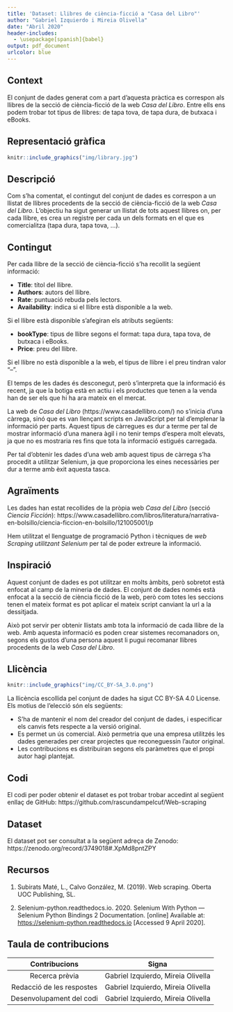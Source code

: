 ```yaml
---
title: 'Dataset: Llibres de ciència-ficció a "Casa del Libro"'
author: "Gabriel Izquierdo i Mireia Olivella"
date: "Abril 2020"
header-includes:
  - \usepackage[spanish]{babel}
output: pdf_document
urlcolor: blue
---
```


## Context

El conjunt de dades generat com a part d'aquesta pràctica es correspon als llibres de la secció de ciència-ficció de la web _Casa del Libro_. Entre ells ens podem trobar tot tipus de llibres: de tapa tova, de tapa dura, de butxaca i eBooks.

## Representació gràfica

```r
knitr::include_graphics("img/library.jpg")
```

## Descripció

Com s'ha comentat, el contingut del conjunt de dades es correspon a un llistat de llibres procedents de la secció de ciència-ficció de la web _Casa del Libro_. L'objectiu ha sigut generar un llistat de tots aquest llibres on, per cada llibre, es crea un registre per cada un dels formats en el que es comercialitza (tapa dura, tapa tova, ...).

## Contingut

Per cada llibre de la secció de ciència-ficció s'ha recollit la següent informació: 

* **Title**: títol del llibre.
* **Authors**: autors del llibre.
* **Rate**: puntuació rebuda pels lectors.
* **Availability**: indica si el llibre està disponible a la web.

Si el llibre està disponible s'afegiran els atributs següents:

* **bookType**: tipus de llibre segons el format: tapa dura, tapa tova, de butxaca i eBooks.
* **Price**: preu del llibre.  

Si el llibre no està disponible a la web, el tipus de llibre i el preu tindran valor "--".

El temps de les dades és desconegut, però s'interpreta que la informació és recent, ja que la botiga està en actiu i els productes que tenen a la venda han de ser els que hi ha ara mateix en el mercat.

La web de _Casa del Libro_ (https://www.casadellibro.com/) no s'inicia d'una càrrega, sinó que es van llençant scripts en JavaScript per tal d'emplenar la informació per parts. Aquest tipus de càrregues es dur a terme per tal de mostrar informació d'una manera àgil i no tenir temps d'espera molt elevats, ja que no es mostraria res fins que tota la informació estigués carregada.

Per tal d'obtenir les dades d'una web amb aquest tipus de càrrega s'ha procedit a utilitzar Selenium, ja que proporciona les eines necessàries per dur a terme amb èxit aquesta tasca.

## Agraïments

Les dades han estat recollides de la pròpia web _Casa del Libro_ (secció _Ciencia Ficción_): https://www.casadellibro.com/libros/literatura/narrativa-en-bolsillo/ciencia-ficcion-en-bolsillo/121005001/p

Hem utilitzat el llenguatge de programació Python i tècniques de *web Scraping utilitzant Selenium* per tal de poder extreure la informació.

## Inspiració

Aquest conjunt de dades es pot utilitzar en molts àmbits, però sobretot està enfocat al camp de la mineria de dades. El conjunt de dades només està enfocat a la secció de ciència ficció de la web, però com totes les seccions tenen el mateix format es pot aplicar el mateix script canviant la url a la dessitjada.

Això pot servir per obtenir llistats amb tota la informació de cada llibre de la web. Amb aquesta informació es poden crear sistemes recomanadors on, segons els gustos d'una persona aquest li pugui recomanar llibres procedents de la web _Casa del Libro_.

\newpage

## Llicència

```r
knitr::include_graphics("img/CC_BY-SA_3.0.png")
```

La llicència escollida pel conjunt de dades ha sigut CC BY-SA 4.0 License. Els motius de l'elecció són els següents:

* S'ha de mantenir el nom del creador del conjunt de dades, i especificar els canvis fets respecte a la versió original.
* Es permet un ús comercial. Això permetria que una empresa utilitzés les dades generades per crear projectes que reconeguessin l'autor original. 
* Les contribucions es distribuiran segons els paràmetres que el propi autor hagi plantejat.


## Codi

El codi per poder obtenir el dataset es pot trobar trobar accedint al següent enllaç de GitHub: https://github.com/rascundampelcuf/Web-scraping

## Dataset

El dataset pot ser consultat a la següent adreça de Zenodo: https://zenodo.org/record/3749018#.XpMd8pntZPY

## Recursos

1. Subirats Maté, L., Calvo González, M. (2019). Web scraping. Oberta UOC Publishing, SL.

2. Selenium-python.readthedocs.io. 2020. Selenium With Python — Selenium Python Bindings 2 Documentation. [online] Available at: <https://selenium-python.readthedocs.io> [Accessed 9 April 2020].

## Taula de contribucions

|       Contribucions       |                Signa               |
|:-------------------------:|:----------------------------------:|
|       Recerca prèvia      | Gabriel Izquierdo, Mireia Olivella |
| Redacció de les respostes | Gabriel Izquierdo, Mireia Olivella |
|  Desenvolupament del codi | Gabriel Izquierdo, Mireia Olivella |
